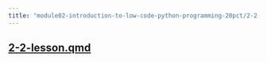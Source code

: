 ```yaml
---
title: "module02-introduction-to-low-code-python-programming-20pct/2-2-lesson.qmd"
---
```



## [2-2-lesson.qmd](2-2-lesson.qmd)
